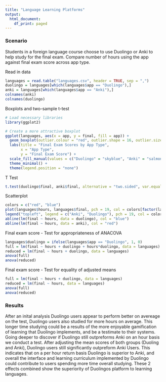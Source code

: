 ---
title: "Language Learning Platforms"
output:
  html_document:
    df_print: paged
---
### Scenario

Students in a foreign language course choose to use
Duolingo or Anki to help study for the final exam. Compare number
of hours using the app against final exam score across app type.


Read in data

```{r}
languages = read.table("languages.csv", header = TRUE, sep = ",")
duolingo = languages[which(languages$app == "Duolingo"),]
anki = languages[which(languages$app == "Anki"),]
colnames(anki)
colnames(duolingo)
```

Boxplots and two-sample t-test

```{r}
# Load necessary libraries
library(ggplot2)

# Create a more attractive boxplot
ggplot(languages, aes(x = app, y = final, fill = app)) +
  geom_boxplot(outlier.colour = "red", outlier.shape = 16, outlier.size = 2) +
  labs(title = "Final Exam Scores by App Type",
       x = "App Type",
       y = "Final Exam Score") +
  scale_fill_manual(values = c("Duolingo" = "skyblue", "Anki" = "salmon")) +
  theme_minimal() +
  theme(legend.position = "none")

```

T Test

```{r}
t.test(duolingo$final, anki$final, alternative = "two.sided", var.equal = FALSE)
```

Scatterplot

```{r}
colors = c("red", "blue")
plot(languages$hours, languages$final, pch = 19, col = colors[factor(languages$app)], xlab = "Hours Used", ylab = "Final Exam Score")
legend("topleft", legend = c("Anki", "Duolingo"), pch = 19, col = colors)  # Put the legend in the top right corner
abline(lm(final ~ hours, data = duolingo), col = "blue")
abline(lm(final ~ hours, data = anki), col = "red")
```

Final exam score - Test for appropriateness of ANACOVA

```{r}
languages$duolingo = ifelse(languages$app == "Duolingo", 1, 0)
full = lm(final ~ hours + duolingo + hours*duolingo, data = languages)
reduced = lm(final ~ hours + duolingo, data = languages)
anova(full)
anova(reduced)
```

Final exam score - Test for equality of adjusted means

```{r}
full = lm(final ~ hours + duolingo, data = languages)
reduced = lm(final ~ hours, data = languages)
anova(full)
anova(reduced)
```


### Results 

After an inital analysis Duolingo users appear to perform better on avereage on the test, Duolingo users also studied for more hours on average.  This longer time studying could be a results of the more enjoyable gamification of learning that Duolingo implements, and be a testimate to their systems.  Going deeper to discover if Duolingo still outpreforms Anki on an hour basis we conduct a test.  After adjusting the mean scores of both groups (Duoling and Anki), Duolingo users still significantly outpreform Anki Users.  This indicates that on a per hour return basis Duolingo is superior to Anki, and overall the interface and learning curriculum implemented by Duolingo could contribute to users spending more time overall studying.  These 2 effects combined show the superiority of Duolingos platform to learning languages.
